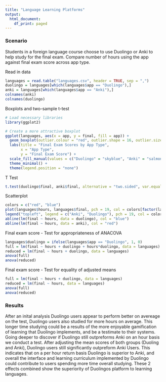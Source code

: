 ---
title: "Language Learning Platforms"
output:
  html_document:
    df_print: paged
---
### Scenario

Students in a foreign language course choose to use
Duolingo or Anki to help study for the final exam. Compare number
of hours using the app against final exam score across app type.


Read in data

```{r}
languages = read.table("languages.csv", header = TRUE, sep = ",")
duolingo = languages[which(languages$app == "Duolingo"),]
anki = languages[which(languages$app == "Anki"),]
colnames(anki)
colnames(duolingo)
```

Boxplots and two-sample t-test

```{r}
# Load necessary libraries
library(ggplot2)

# Create a more attractive boxplot
ggplot(languages, aes(x = app, y = final, fill = app)) +
  geom_boxplot(outlier.colour = "red", outlier.shape = 16, outlier.size = 2) +
  labs(title = "Final Exam Scores by App Type",
       x = "App Type",
       y = "Final Exam Score") +
  scale_fill_manual(values = c("Duolingo" = "skyblue", "Anki" = "salmon")) +
  theme_minimal() +
  theme(legend.position = "none")

```

T Test

```{r}
t.test(duolingo$final, anki$final, alternative = "two.sided", var.equal = FALSE)
```

Scatterplot

```{r}
colors = c("red", "blue")
plot(languages$hours, languages$final, pch = 19, col = colors[factor(languages$app)], xlab = "Hours Used", ylab = "Final Exam Score")
legend("topleft", legend = c("Anki", "Duolingo"), pch = 19, col = colors)  # Put the legend in the top right corner
abline(lm(final ~ hours, data = duolingo), col = "blue")
abline(lm(final ~ hours, data = anki), col = "red")
```

Final exam score - Test for appropriateness of ANACOVA

```{r}
languages$duolingo = ifelse(languages$app == "Duolingo", 1, 0)
full = lm(final ~ hours + duolingo + hours*duolingo, data = languages)
reduced = lm(final ~ hours + duolingo, data = languages)
anova(full)
anova(reduced)
```

Final exam score - Test for equality of adjusted means

```{r}
full = lm(final ~ hours + duolingo, data = languages)
reduced = lm(final ~ hours, data = languages)
anova(full)
anova(reduced)
```


### Results 

After an inital analysis Duolingo users appear to perform better on avereage on the test, Duolingo users also studied for more hours on average.  This longer time studying could be a results of the more enjoyable gamification of learning that Duolingo implements, and be a testimate to their systems.  Going deeper to discover if Duolingo still outpreforms Anki on an hour basis we conduct a test.  After adjusting the mean scores of both groups (Duoling and Anki), Duolingo users still significantly outpreform Anki Users.  This indicates that on a per hour return basis Duolingo is superior to Anki, and overall the interface and learning curriculum implemented by Duolingo could contribute to users spending more time overall studying.  These 2 effects combined show the superiority of Duolingos platform to learning languages.
